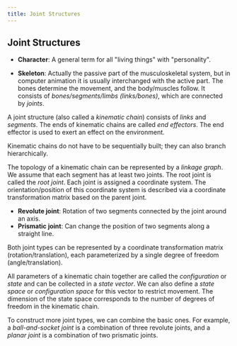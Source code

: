 ```yaml
---
title: Joint Structures
---
```


## Joint Structures

* **Character**: A general term for all "living things" with "personality".

* **Skeleton**: Actually the passive part of the musculoskeletal system, but in computer animation it is usually interchanged with the active part. The bones determine the movement, and the body/muscles follow. It consists of *bones/segments/limbs (links/bones)*, which are connected by *joints*.

A joint structure (also called a *kinematic chain*) consists of *links* and *segments*. The ends of kinematic chains are called *end effectors*. The end effector is used to exert an effect on the environment.

Kinematic chains do not have to be sequentially built; they can also branch hierarchically.

The topology of a kinematic chain can be represented by a *linkage graph*. We assume that each segment has at least two joints. The root joint is called the *root joint*. Each joint is assigned a coordinate system. The orientation/position of this coordinate system is described via a coordinate transformation matrix based on the parent joint.

* **Revolute joint**: Rotation of two segments connected by the joint around an axis.
* **Prismatic joint**: Can change the position of two segments along a straight line.

Both joint types can be represented by a coordinate transformation matrix (rotation/translation), each parameterized by a single degree of freedom (angle/translation).

All parameters of a kinematic chain together are called the *configuration* or *state* and can be collected in a *state vector*. We can also define a *state space* or *configuration space* for this vector to restrict movement. The dimension of the state space corresponds to the number of degrees of freedom in the kinematic chain.

To construct more joint types, we can combine the basic ones. For example, a *ball-and-socket joint* is a combination of three revolute joints, and a *planar joint* is a combination of two prismatic joints.
